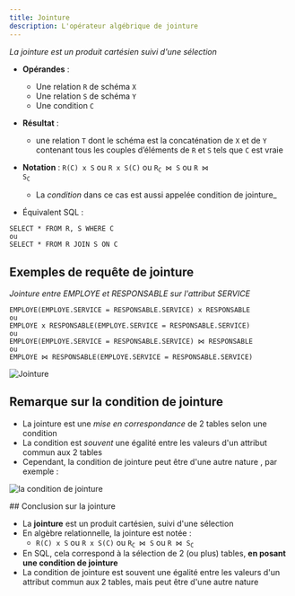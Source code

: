 ```yaml
---
title: Jointure
description: L'opérateur algébrique de jointure
---
```



<Slide title="La jointure">

_La jointure est un produit cartésien suivi d'une sélection_

* **Opérandes** :
    * Une relation `R` de schéma `X`
    * Une relation `S` de schéma `Y`
    * Une condition `C`
* **Résultat** :
    * une relation `T` dont le schéma est la concaténation de `X` et de `Y` contenant tous les couples d’éléments de `R` et `S` tels que `C` est vraie

* **Notation** :  `R(C) x S` ou  `R x S(C)` ou <code>R<sub>C</sub> ⋈ S</code> ou <code>R ⋈ S<sub>C</sub></code>
    * La _condition_ dans ce cas est aussi appelée condition de jointure_
* Équivalent SQL : 

```
SELECT * FROM R, S WHERE C
ou 
SELECT * FROM R JOIN S ON C
```

</Slide>

## Exemples de requête de jointure

<Slide title="Exemples de requête de jointure">

_Jointure entre EMPLOYE et RESPONSABLE sur l'attribut SERVICE_

```
EMPLOYE(EMPLOYE.SERVICE = RESPONSABLE.SERVICE) x RESPONSABLE
ou
EMPLOYE x RESPONSABLE(EMPLOYE.SERVICE = RESPONSABLE.SERVICE)
ou
EMPLOYE(EMPLOYE.SERVICE = RESPONSABLE.SERVICE) ⋈ RESPONSABLE
ou
EMPLOYE ⋈ RESPONSABLE(EMPLOYE.SERVICE = RESPONSABLE.SERVICE)
```

![Jointure](04-jointure-01.png)

</Slide>

## Remarque sur la condition de jointure

<Slide title="Remarque sur la condition de jointure">

* La jointure est une _mise en correspondance_ de 2 tables selon une condition
* La condition est _souvent_ une égalité entre les valeurs d'un attribut commun aux 2 tables
* Cependant, la condition de jointure peut être d'une autre nature , par exemple :


![la condition de jointure](04-jointure-02.png)

</Slide>
<Slide>
## Conclusion sur la jointure

* La **jointure** est un produit cartésien, suivi d'une sélection
* En algèbre relationnelle, la jointure est notée :
    * `R(C) x S` ou  `R x S(C)` ou <code>R<sub>C</sub> ⋈ S</code> ou <code>R ⋈ S<sub>C</sub></code>
* En SQL, cela correspond à la sélection de 2 (ou plus) tables, **en posant une condition de jointure**
* La condition de jointure est souvent une égalité entre les valeurs d'un attribut commun aux 2 tables, mais peut être d'une autre nature

</Slide>
